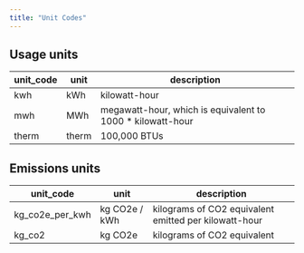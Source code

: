 ```yaml
---
title: "Unit Codes"
---
```


## Usage units

| unit\_code | unit  | description                                                 |
| ---------- | ----- | ----------------------------------------------------------- |
| kwh        | kWh   | kilowatt-hour                                               |
| mwh        | MWh   | megawatt-hour, which is equivalent to 1000 \* kilowatt-hour |
| therm      | therm | 100,000 BTUs                                                |

## Emissions units

| unit\_code         | unit          | description                                           |
| ------------------ | ------------- | ----------------------------------------------------- |
| kg\_co2e\_per\_kwh | kg CO2e / kWh | kilograms of CO2 equivalent emitted per kilowatt-hour |
| kg\_co2            | kg CO2e       | kilograms of CO2 equivalent                           |